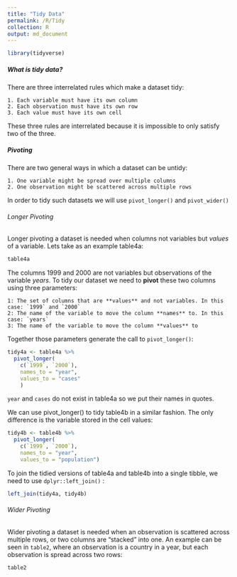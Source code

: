 ```yaml
---
title: "Tidy Data"
permalink: /R/Tidy
collection: R
output: md_document
---
```




```r
library(tidyverse)
```

##### **What is tidy data?**

There are three interrelated rules which make a dataset tidy:

    1. Each variable must have its own column
    2. Each observation must have its own row
    3. Each value must have its own cell

These three rules are interrelated because it is impossible to only satisfy two of the three.

##### **Pivoting**

There are two general ways in which a dataset can be untidy:

    1. One variable might be spread over multiple columns
    2. One observation might be scattered across multiple rows

In order to tidy such datasets we will use `pivot_longer()` and `pivot_wider()`

###### Longer Pivoting

Longer pivoting a dataset is needed when columns not variables but *values* of a variable. Lets take as an example table4a:

```r
table4a
```

The columns 1999 and 2000 are not variables but observations of the variable _years_. To tidy our dataset we need to **pivot** these two columns using three parameters:

    1: The set of columns that are **values** and not variables. In this case: `1999` and `2000` 
    2: The name of the variable to move the column **names** to. In this case: `years`
    3: The name of the variable to move the column **values** to

Together those parameters generate the call to `pivot_longer()`:

```r
tidy4a <- table4a %>%
  pivot_longer(
    c(`1999`, `2000`),
    names_to = "year",
    values_to = "cases"
    )
```

`year` and `cases` do not exist in table4a so we put their names in quotes.

We can use pivot_longer() to tidy table4b in a similar fashion. The only difference is the variable stored in the cell values:

```r
tidy4b <- table4b %>% 
  pivot_longer(
    c(`1999`, `2000`), 
    names_to = "year", 
    values_to = "population")
```

To join the tidied versions of table4a and table4b into a single tibble, we need to use `dplyr::left_join()` :

```r
left_join(tidy4a, tidy4b)
```

###### Wider Pivoting

Wider pivoting a dataset is needed when an observation is scattered across multiple rows, or two columns are "stacked" into one. An example can be seen in `table2`, where an observation is a country in a year, but each observation is spread across two rows:

```r
table2
```




